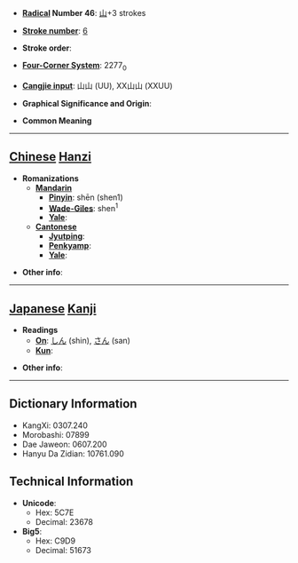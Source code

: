 * '''[[Wiktionary:Chinese radical index| Radical]] Number 46''': [[Wiktionary:Chinese radical index 山|山]]+3 strokes

* '''[[Wiktionary:Chinese total strokes index|Stroke number]]''': [[Wiktionary:Chinese total strokes index 6|6]]

* '''Stroke order''': 

* '''[[Wiktionary:Chinese four corner index|Four-Corner System]]''': 2277<sub>0</sub>

* '''[[Wiktionary:Chinese Cangjie index|Cangjie input]]''': 山山 (UU), XX山山 (XXUU)

* '''Graphical Significance and Origin''': 

* '''Common Meaning'''

----

== [[Chinese]] [[Hanzi]] ==

* '''Romanizations'''
** '''[[Mandarin]]'''
*** '''[[Pinyin]]''': shēn (shen1)
*** '''[[Wade-Giles]]''': shen<sup>1</sup>
*** '''[[Yale]]''': 
** '''[[Cantonese]]'''
*** '''[[Jyutping]]''':
*** '''[[Penkyamp]]''': 
*** '''[[Yale]]''': 

* '''Other info''': 

----

== [[Japanese]] [[Kanji]] ==

* '''Readings'''
** '''[[On]]''': [[しん]] (shin), [[さん]] (san)
** '''[[Kun]]''': 

* '''Other info''':  

----

== Dictionary Information ==

* KangXi: 0307.240
* Morobashi: 07899
* Dae Jaweon: 0607.200
* Hanyu Da Zidian: 10761.090

== Technical Information ==

* '''Unicode''':
** Hex: 5C7E
** Decimal: 23678
* '''Big5''':
** Hex: C9D9
** Decimal: 51673